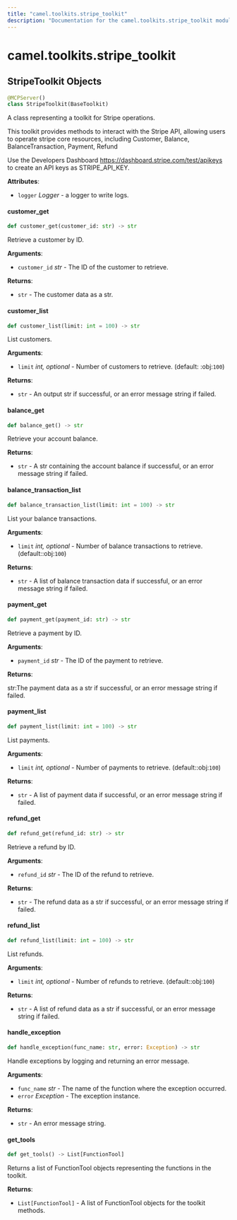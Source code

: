 ```yaml
---
title: "camel.toolkits.stripe_toolkit"
description: "Documentation for the camel.toolkits.stripe_toolkit module"
---
```


<a id="camel.toolkits.stripe_toolkit"></a>

# camel.toolkits.stripe\_toolkit

<a id="camel.toolkits.stripe_toolkit.StripeToolkit"></a>

## StripeToolkit Objects

```python
@MCPServer()
class StripeToolkit(BaseToolkit)
```

A class representing a toolkit for Stripe operations.

This toolkit provides methods to interact with the Stripe API,
allowing users to operate stripe core resources, including Customer,
Balance, BalanceTransaction, Payment, Refund

Use the Developers Dashboard https://dashboard.stripe.com/test/apikeys to
create an API keys as STRIPE_API_KEY.

**Attributes**:

- `logger` _Logger_ - a logger to write logs.

<a id="camel.toolkits.stripe_toolkit.StripeToolkit.customer_get"></a>

#### customer\_get

```python
def customer_get(customer_id: str) -> str
```

Retrieve a customer by ID.

**Arguments**:

- `customer_id` _str_ - The ID of the customer to retrieve.
  

**Returns**:

- `str` - The customer data as a str.

<a id="camel.toolkits.stripe_toolkit.StripeToolkit.customer_list"></a>

#### customer\_list

```python
def customer_list(limit: int = 100) -> str
```

List customers.

**Arguments**:

- `limit` _int, optional_ - Number of customers to retrieve. (default:
  :obj:`100`)
  

**Returns**:

- `str` - An output str if successful, or an error message string if
  failed.

<a id="camel.toolkits.stripe_toolkit.StripeToolkit.balance_get"></a>

#### balance\_get

```python
def balance_get() -> str
```

Retrieve your account balance.

**Returns**:

- `str` - A str containing the account balance if successful, or an
  error message string if failed.

<a id="camel.toolkits.stripe_toolkit.StripeToolkit.balance_transaction_list"></a>

#### balance\_transaction\_list

```python
def balance_transaction_list(limit: int = 100) -> str
```

List your balance transactions.

**Arguments**:

- `limit` _int, optional_ - Number of balance transactions to retrieve.
  (default::obj:`100`)
  

**Returns**:

- `str` - A list of balance transaction data if successful, or an error
  message string if failed.

<a id="camel.toolkits.stripe_toolkit.StripeToolkit.payment_get"></a>

#### payment\_get

```python
def payment_get(payment_id: str) -> str
```

Retrieve a payment by ID.

**Arguments**:

- `payment_id` _str_ - The ID of the payment to retrieve.
  

**Returns**:

  str:The payment data as a str if successful, or an error message
  string if failed.

<a id="camel.toolkits.stripe_toolkit.StripeToolkit.payment_list"></a>

#### payment\_list

```python
def payment_list(limit: int = 100) -> str
```

List payments.

**Arguments**:

- `limit` _int, optional_ - Number of payments to retrieve.
  (default::obj:`100`)
  

**Returns**:

- `str` - A list of payment data if successful, or an error message
  string if failed.

<a id="camel.toolkits.stripe_toolkit.StripeToolkit.refund_get"></a>

#### refund\_get

```python
def refund_get(refund_id: str) -> str
```

Retrieve a refund by ID.

**Arguments**:

- `refund_id` _str_ - The ID of the refund to retrieve.
  

**Returns**:

- `str` - The refund data as a str if successful, or an error message
  string if failed.

<a id="camel.toolkits.stripe_toolkit.StripeToolkit.refund_list"></a>

#### refund\_list

```python
def refund_list(limit: int = 100) -> str
```

List refunds.

**Arguments**:

- `limit` _int, optional_ - Number of refunds to retrieve.
  (default::obj:`100`)
  

**Returns**:

- `str` - A list of refund data as a str if successful, or an error
  message string if failed.

<a id="camel.toolkits.stripe_toolkit.StripeToolkit.handle_exception"></a>

#### handle\_exception

```python
def handle_exception(func_name: str, error: Exception) -> str
```

Handle exceptions by logging and returning an error message.

**Arguments**:

- `func_name` _str_ - The name of the function where the exception
  occurred.
- `error` _Exception_ - The exception instance.
  

**Returns**:

- `str` - An error message string.

<a id="camel.toolkits.stripe_toolkit.StripeToolkit.get_tools"></a>

#### get\_tools

```python
def get_tools() -> List[FunctionTool]
```

Returns a list of FunctionTool objects representing the
functions in the toolkit.

**Returns**:

- `List[FunctionTool]` - A list of FunctionTool objects for the
  toolkit methods.

